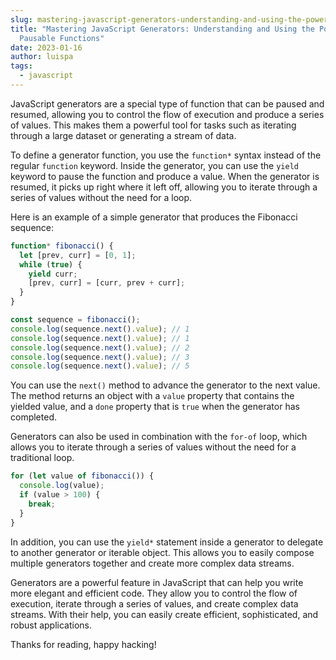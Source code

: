 ```yaml
---
slug: mastering-javascript-generators-understanding-and-using-the-power-of-pausable-functions
title: "Mastering JavaScript Generators: Understanding and Using the Power of
  Pausable Functions"
date: 2023-01-16
author: luispa
tags:
  - javascript
---
```

JavaScript generators are a special type of function that can be paused and resumed, allowing you to control the flow of execution and produce a series of values. This makes them a powerful tool for tasks such as iterating through a large dataset or generating a stream of data.

To define a generator function, you use the `function*` syntax instead of the regular `function` keyword. Inside the generator, you can use the `yield` keyword to pause the function and produce a value. When the generator is resumed, it picks up right where it left off, allowing you to iterate through a series of values without the need for a loop.

Here is an example of a simple generator that produces the Fibonacci sequence:

```javascript
function* fibonacci() {
  let [prev, curr] = [0, 1];
  while (true) {
    yield curr;
    [prev, curr] = [curr, prev + curr];
  }
}

const sequence = fibonacci();
console.log(sequence.next().value); // 1
console.log(sequence.next().value); // 1
console.log(sequence.next().value); // 2
console.log(sequence.next().value); // 3
console.log(sequence.next().value); // 5
```

You can use the `next()` method to advance the generator to the next value. The method returns an object with a `value` property that contains the yielded value, and a `done` property that is `true` when the generator has completed.

Generators can also be used in combination with the `for-of` loop, which allows you to iterate through a series of values without the need for a traditional loop.



```javascript
for (let value of fibonacci()) {
  console.log(value);
  if (value > 100) {
    break;
  }
}
```

In addition, you can use the `yield*` statement inside a generator to delegate to another generator or iterable object. This allows you to easily compose multiple generators together and create more complex data streams.

Generators are a powerful feature in JavaScript that can help you write more elegant and efficient code. They allow you to control the flow of execution, iterate through a series of values, and create complex data streams. With their help, you can easily create efficient, sophisticated, and robust applications.

T﻿hanks for reading, happy hacking!